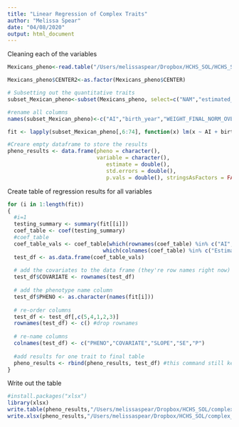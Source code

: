 ```yaml
---
title: "Linear Regression of Complex Traits"
author: "Melissa Spear"
date: "04/08/2020"
output: html_document
---
```


Cleaning each of the variables 
```r
Mexicans_pheno<-read.table("/Users/melissaspear/Dropbox/HCHS_SOL/HCHS_SOL_Mexicans_admixed_95_full_pheno_010919.txt",header=T, sep='\t')

Mexicans_pheno$CENTER2<-as.factor(Mexicans_pheno$CENTER)

# Subsetting out the quantitative traits  
subset_Mexican_pheno<-subset(Mexicans_pheno, select=c("NAM","estimated_birth_year","WEIGHT_FINAL_NORM_OVERALL","GENDERNUM","CENTER2","SLPA92","ABPA1A", "ABPA1B", "ABPA1C", "ABPA1D", "ABPA1E", "ABPA1F","LABA91","HBA1C_SI","MHEA27","PRBA29","BMI","HEIGHT","LABA1","LABA23","LABA24","LABA25","LABA26","LABA27","ANTA4","LABA3","LABA5","LABA9","LABA6","PRBA25","SBPA5","WAIST_HIP","ANTA10A","ANTA10B","EGFRCKD","EGFRMDRD","MENO_C","LABA66","LABA68","LABA67","LABA69","SLPDUR","ECGA8","LABA82","LABA83","LABA84","LABA103","ANTA5","ECGA10","ECGA11","FEV1_FVC_RATIO","ECGA9","ECGA7","LABA10","LABA11","LABA12","LABA13","LABA14","LABA4","LABA7","LABA8","LABA70","LABA71","LABA79","PRBA36","LABA76","LABA2","LABA81","ECGA12","ECGA264","LABA99","SBPA6","LABA72","LABA80"))

#rename all columns
names(subset_Mexican_pheno)<-c("AI","birth_year","WEIGHT_FINAL_NORM_OVERALL","GENDER","CENTER","Mean SpO2","Right brachial systolic blood pressure","Right dorsalis pedis systolic blood pressure","Right posterior tibial systolic blood pressure","Left posterior tibial systolic blood pressure","Left dorsalis pedis systolic blood pressure","Left brachial systolic blood pressure","High-sensitivity C-reactive protein","Glycosylated hemoglobin (HbA1c)","Age at which menses began","FEV1","BMI","HEIGHT","White blood count","Neutrophil count","Lymphocyte count","Monocyte count","Eosinophil count","Basophil count","Weight","Hemoglobin","Mean corpuscular volume","Platelet count","Mean corpuscular hemoglobin","FVC","Average systolic blood pressure","Waist to hip ratio","Waist girth","Hip girth","EGFR CKD Epi","EGFR MDRD","Age at natural menopause","Total cholesterol","HDL cholesterol","Triglycerides","LDL cholesterol","Average sleep duration","Heart rate, ventricular","Iron","Total iron binding capacity","% Transferrin saturation","Ferritin","% Fat","QRS duration","QT duration","FEV1 FVC Ratio","PR duration","Heart rate, atrial","% neutrophils","% Lymphocytes","% Monocytes","% Eosinophils","% Basophils","% Hematocrit","Mean corpuscular hemoglobin concentration","% Red cell distribution width","Glucose, fasting","Glucose, post OGTT","Urine creatinine, random","Predicted FVC","Creatinine","Red blood cell count","Albumin/creatine ratio","QTc calculated","HRV","% Immature granulocytes","Average diastolic blood pressure","% Glycosylated hemoglobin","Urine microalbumin, random")
```

```r
fit <- lapply(subset_Mexican_pheno[,6:74], function(x) lm(x ~ AI + birth_year + GENDER + log(WEIGHT_FINAL_NORM_OVERALL) + CENTER, data = subset_Mexican_pheno,na.action = na.omit))
```


```r
#Creare empty dataframe to store the results 
pheno_results <- data.frame(pheno = character(),
                            variable = character(),
                               estimate = double(),
                               std.errors = double(),
                               p.vals = double(), stringsAsFactors = FALSE)
```

Create table of regression results for all variables 
```r
for (i in 1:length(fit))
{
  #i=1
  testing_summary <- summary(fit[[i]])
  coef_table <- coef(testing_summary)
  #coef_table
  coef_table_vals <- coef_table[which(rownames(coef_table) %in% c("AI","birth_year","GENDER","log(WEIGHT_FINAL_NORM_OVERALL)","CENTERC","CENTERM","CENTERS")),
                              which(colnames(coef_table) %in% c("Estimate", "Std. Error","Pr(>|t|)"))]
  test_df <- as.data.frame(coef_table_vals)
  
  # add the covariates to the data frame (they're row names right now)
  test_df$COVARIATE <- rownames(test_df)
  
  # add the phenotype name column
  test_df$PHENO <- as.character(names(fit[i]))
  
  # re-order columns
  test_df <- test_df[,c(5,4,1,2,3)]
  rownames(test_df) <- c() #drop rownames
  
  # re-name columns
  colnames(test_df) <- c("PHENO","COVARIATE","SLOPE","SE","P")
  
  #add results for one trait to final table 
  pheno_results <- rbind(pheno_results, test_df) #this command still keeps the rownames so need to drop 
}
```

Write out the table 
```r
#install.packages("xlsx")
library(xlsx)
write.table(pheno_results,"/Users/melissaspear/Dropbox/HCHS_SOL/complex_traits/extended_supplementary_table3_new_101920.txt",row.names=F,col.names=T,sep='\t',quote=F)
write.xlsx(pheno_results,"/Users/melissaspear/Dropbox/HCHS_SOL/complex_traits/extended_supplementary_table3_new_090720.xlsx")
```



